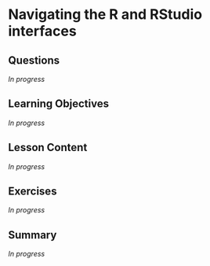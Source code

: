 # Navigating the R and RStudio interfaces {#sec-navigating}

## Questions

*In progress*

## Learning Objectives

*In progress*

## Lesson Content

*In progress*

## Exercises

*In progress*

## Summary

*In progress*
